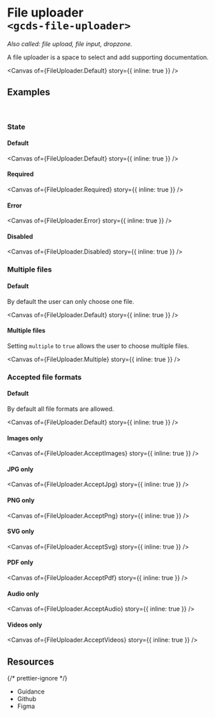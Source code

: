 
<Meta of={FileUploader} name="Overview" />

# File uploader<br/>`<gcds-file-uploader>`

_Also called: file upload, file input, dropzone._

A file uploader is a space to select and add supporting documentation.

<Canvas of={FileUploader.Default} story={{ inline: true }} />

## Examples

<br />

### State

#### Default

<Canvas of={FileUploader.Default} story={{ inline: true }} />

#### Required

<Canvas of={FileUploader.Required} story={{ inline: true }} />

#### Error

<Canvas of={FileUploader.Error} story={{ inline: true }} />

#### Disabled

<Canvas of={FileUploader.Disabled} story={{ inline: true }} />

### Multiple files

#### Default

By default the user can only choose one file.

<Canvas of={FileUploader.Default} story={{ inline: true }} />

#### Multiple files

Setting `multiple` to `true` allows the user to choose multiple files.

<Canvas of={FileUploader.Multiple} story={{ inline: true }} />

### Accepted file formats

#### Default

By default all file formats are allowed.

<Canvas of={FileUploader.Default} story={{ inline: true }} />

#### Images only

<Canvas of={FileUploader.AcceptImages} story={{ inline: true }} />

#### JPG only

<Canvas of={FileUploader.AcceptJpg} story={{ inline: true }} />

#### PNG only

<Canvas of={FileUploader.AcceptPng} story={{ inline: true }} />

#### SVG only

<Canvas of={FileUploader.AcceptSvg} story={{ inline: true }} />

#### PDF only

<Canvas of={FileUploader.AcceptPdf} story={{ inline: true }} />

#### Audio only

<Canvas of={FileUploader.AcceptAudio} story={{ inline: true }} />

#### Videos only

<Canvas of={FileUploader.AcceptVideos} story={{ inline: true }} />

## Resources

{/* prettier-ignore */}
<ul className="resources-list">
  <li>
    <gcds-link size="regular" href="https://design-system.alpha.canada.ca/en/components/file-uploader/" target="_blank">Guidance</gcds-link>
  </li>
  <li>
    <gcds-link size="regular" href="https://github.com/cds-snc/gcds-components/tree/main/packages/web/src/components/gcds-file-uploader" target="_blank">Github</gcds-link>
  </li>
  <li>
    <gcds-link size="regular" href="https://www.figma.com/file/mh2maMG2NBtk41k1O1UGHV/Canadian-Digital-Service%E2%80%A8---GC-Design-System?type=design&node-id=963-2452&mode=design&t=lbmQTaU7tIO1QCtf-0" target="_blank">Figma</gcds-link>
  </li>
</ul>
